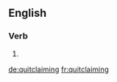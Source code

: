 ==English==

===Verb===
{{head|en|present participle}}

# {{present participle of|quitclaim|lang=en|nocat=1}}

[[de:quitclaiming]]
[[fr:quitclaiming]]